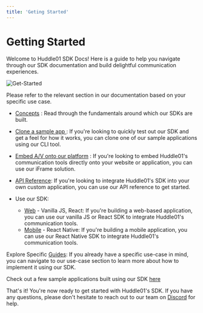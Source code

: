 ```yaml
---
title: 'Geting Started'
---
```



# Getting Started

Welcome to Huddle01 SDK Docs! Here is a guide to help you navigate through our SDK documentation and build delightful communication experiences.

<Image
  src="/docs/images/getStarted.png"
  alt="Get-Started"
  width={1000}
  height={1000}
  quality={100}
  priority
  className="my-8"
/>

Please refer to the relevant section in our documentation based on your specific use case.

- [Concepts](concepts) : Read through the fundamentals around which our SDKs are built.

- [Clone a sample app ](cli-tool) : If you're looking to quickly test out our SDK and get a feel for how it works, you can clone one of our sample applications using our CLI tool.

- [Embed A/V onto our platform](iFrame/intro) : If you're looking to embed Huddle01's communication tools directly onto your website or application, you can use our iFrame solution.

- [API Reference](apis): If you're looking to integrate Huddle01's SDK into your own custom application, you can use our API reference to get started.

- Use our SDK:
  - [Web](Javascript) - Vanilla JS, React: If you're building a web-based application, you can use our vanilla JS or React SDK to integrate Huddle01's communication tools.
  - [Mobile](React-Native) - React Native: If you're building a mobile application, you can use our React Native SDK to integrate Huddle01's communication tools.

Explore Specific [Guides](guides):
If you already have a specific use-case in mind, you can navigate to our use-case section to learn more about how to implement it using our SDK.

Check out a few sample applications built using our SDK [here](showcase)

That's it! You're now ready to get started with Huddle01's SDK. If you have any questions, please don't hesitate to reach out to our team on [Discord](https://discord.gg/AZ5TRMMP55) for help.
